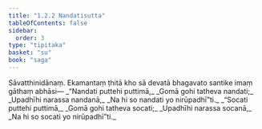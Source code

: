```yaml
---
title: "1.2.2 Nandatisutta"
tableOfContents: false
sidebar:
  order: 3
type: "tipitaka"
basket: "su"
book: "saga"
---
```



<DynamicBreadcrumb />

<Division number="12" book="saga" bookNo="12" page="6">

<Paragraph number="43" book="saga">
Sāvatthinidānaṃ. Ekamantaṃ ṭhitā kho sā devatā bhagavato santike imaṃ gāthaṃ abhāsi—
</Paragraph>

<Paragraph number="44" type="verses" book="saga">
_“Nandati puttehi puttimā,_  
_Gomā gohi tatheva nandati;_  
_Upadhīhi narassa nandanā,_  
_Na hi so nandati yo nirūpadhī”ti._  

</Paragraph>

<Paragraph number="45" type="verses" book="saga">
_“Socati puttehi puttimā,_  
_Gomā gohi tatheva socati;_  
_Upadhīhi narassa socanā,_  
_Na hi so socati yo nirūpadhī”ti._
</Paragraph>
</Division>